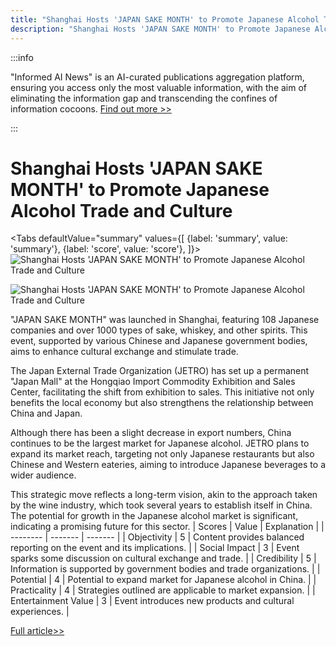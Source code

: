 ```yaml
---
title: "Shanghai Hosts 'JAPAN SAKE MONTH' to Promote Japanese Alcohol Trade and Culture"
description: "Shanghai Hosts 'JAPAN SAKE MONTH' to Promote Japanese Alcohol Trade and Culture"
---
```



:::info

"Informed AI News" is an AI-curated publications aggregation platform, ensuring you access only the most valuable information, with the aim of eliminating the information gap and transcending the confines of information cocoons.  [Find out more >>](/docs/guides)

:::

# Shanghai Hosts 'JAPAN SAKE MONTH' to Promote Japanese Alcohol Trade and Culture


<Tabs
	defaultValue="summary"
	values={[
	{label: 'summary', value: 'summary'},
	{label: 'score', value: 'score'},
]}>
<TabItem value="summary">
<img
  src="https://image.informedainews.com/2024/06/Foo-5xE-1717639090-0.jpg"
  alt="Shanghai Hosts 'JAPAN SAKE MONTH' to Promote Japanese Alcohol Trade and Culture"
/>

<img
  src="https://image.informedainews.com/2024/06/Foo-UrI-1717639090-1.jpg"
  alt="Shanghai Hosts 'JAPAN SAKE MONTH' to Promote Japanese Alcohol Trade and Culture"
/>



"JAPAN SAKE MONTH" was launched in Shanghai, featuring 108 Japanese companies and over 1000 types of sake, whiskey, and other spirits. This event, supported by various Chinese and Japanese government bodies, aims to enhance cultural exchange and stimulate trade.

The Japan External Trade Organization (JETRO) has set up a permanent "Japan Mall" at the Hongqiao Import Commodity Exhibition and Sales Center, facilitating the shift from exhibition to sales. This initiative not only benefits the local economy but also strengthens the relationship between China and Japan.

Although there has been a slight decrease in export numbers, China continues to be the largest market for Japanese alcohol. JETRO plans to expand its market reach, targeting not only Japanese restaurants but also Chinese and Western eateries, aiming to introduce Japanese beverages to a wider audience.

This strategic move reflects a long-term vision, akin to the approach taken by the wine industry, which took several years to establish itself in China. The potential for growth in the Japanese alcohol market is significant, indicating a promising future for this sector.
</TabItem>
<TabItem value="score">
	| Scores     | Value   | Explanation |
	| -------- | ------- | ------- |
	| Objectivity  | 5    | Content provides balanced reporting on the event and its implications.    |
	| Social Impact | 3     | Event sparks some discussion on cultural exchange and trade.    |
	| Credibility    | 5    | Information is supported by government bodies and trade organizations.    |
	| Potential    | 4    | Potential to expand market for Japanese alcohol in China.    |
	| Practicality    | 4    | Strategies outlined are applicable to market expansion.    |
	| Entertainment Value    | 3    | Event introduces new products and cultural experiences.    |
</TabItem>
</Tabs>

[Full article>>](https://www.yicai.com/news/102138516.html)
